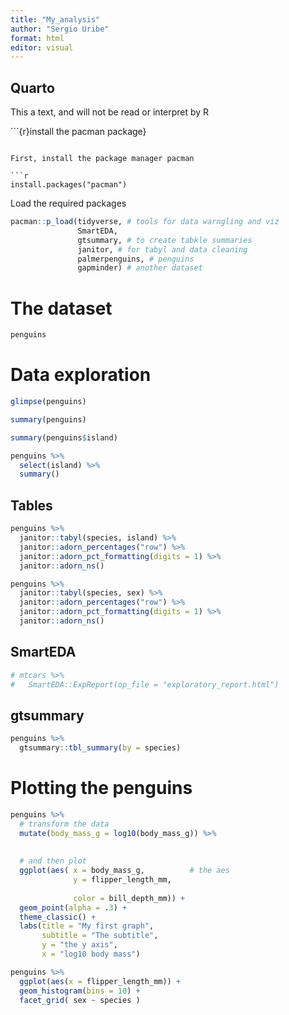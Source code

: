 ```yaml
---
title: "My_analysis"
author: "Sergio Uribe"
format: html
editor: visual
---
```


## Quarto

This a text, and will not be read or interpret by R

```{r}install the pacman package}

```

First, install the package manager pacman

```r
install.packages("pacman")
```

Load the required packages

```r
pacman::p_load(tidyverse, # tools for data warngling and viz
               SmartEDA, 
               gtsummary, # to create tabkle summaries
               janitor, # for tabyl and data cleaning
               palmerpenguins, # penguins
               gapminder) # another dataset
```

# The dataset

```r
penguins
```

# Data exploration

```r
glimpse(penguins)
```

```r
summary(penguins)
```

```r
summary(penguins$island)
```

```r
penguins %>% 
  select(island) %>% 
  summary()
```

## Tables

```r
penguins %>% 
  janitor::tabyl(species, island) %>% 
  janitor::adorn_percentages("row") %>% 
  janitor::adorn_pct_formatting(digits = 1) %>% 
  janitor::adorn_ns()
```

```r
penguins %>% 
  janitor::tabyl(species, sex) %>% 
  janitor::adorn_percentages("row") %>% 
  janitor::adorn_pct_formatting(digits = 1) %>% 
  janitor::adorn_ns()
```

## SmartEDA

```r
# mtcars %>% 
#   SmartEDA::ExpReport(op_file = "exploratory_report.html")

```

## gtsummary

```r
penguins %>% 
  gtsummary::tbl_summary(by = species)
```

# Plotting the penguins

```r
penguins %>%   
  # transform the data
  mutate(body_mass_g = log10(body_mass_g)) %>% 
  
  
  # and then plot
  ggplot(aes( x = body_mass_g,          # the aes
              y = flipper_length_mm, 
              
              color = bill_depth_mm)) +
  geom_point(alpha = .3) +
  theme_classic() +
  labs(title = "My first graph", 
       subtitle = "The subtitle", 
       y = "the y axis", 
       x = "log10 body mass")
```

```r
penguins %>% 
  ggplot(aes(x = flipper_length_mm)) +
  geom_histogram(bins = 10) + 
  facet_grid( sex ~ species )
```
